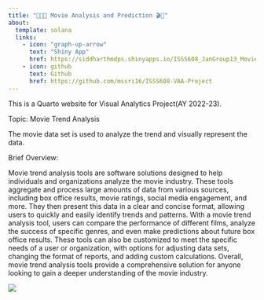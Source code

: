```yaml
---
title: "👨🏻‍💻 Movie Analysis and Prediction 🎬🍿"
about:
  template: solana
  links:
    - icon: "graph-up-arrow"
      text: "Shiny App"
      href: https://siddharthmdps.shinyapps.io/ISSS608_JanGroup13_MovieTrendAnalysis/
    - icon: github
      text: Github
      href: https://github.com/mssri16/ISSS608-VAA-Project
---
```


This is a Quarto website for Visual Analytics Project(AY 2022-23).

Topic: Movie Trend Analysis

The movie data set is used to analyze the trend and visually represent the data.

Brief Overview:

Movie trend analysis tools are software solutions designed to help individuals and organizations analyze the movie industry. These tools aggregate and process large amounts of data from various sources, including box office results, movie ratings, social media engagement, and more. They then present this data in a clear and concise format, allowing users to quickly and easily identify trends and patterns. With a movie trend analysis tool, users can compare the performance of different films, analyze the success of specific genres, and even make predictions about future box office results. These tools can also be customized to meet the specific needs of a user or organization, with options for adjusting data sets, changing the format of reports, and adding custom calculations. Overall, movie trend analysis tools provide a comprehensive solution for anyone looking to gain a deeper understanding of the movie industry.

[![](OurTeam.png)](https://www.google.com)
